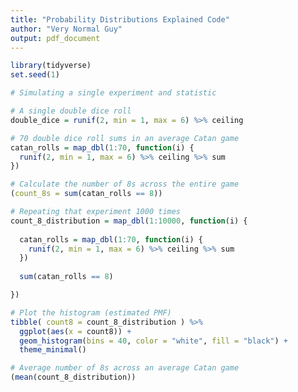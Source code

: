 ```yaml
---
title: "Probability Distributions Explained Code"
author: "Very Normal Guy"
output: pdf_document
---
```


```r
library(tidyverse)
set.seed(1)
```

```r
# Simulating a single experiment and statistic

# A single double dice roll
double_dice = runif(2, min = 1, max = 6) %>% ceiling

# 70 double dice roll sums in an average Catan game
catan_rolls = map_dbl(1:70, function(i) {
  runif(2, min = 1, max = 6) %>% ceiling %>% sum
})

# Calculate the number of 8s across the entire game
(count_8s = sum(catan_rolls == 8))
```

```r
# Repeating that experiment 1000 times 
count_8_distribution = map_dbl(1:10000, function(i) {
  
  catan_rolls = map_dbl(1:70, function(i) {
    runif(2, min = 1, max = 6) %>% ceiling %>% sum
  })
  
  sum(catan_rolls == 8)

})
```

```r
# Plot the histogram (estimated PMF)
tibble( count8 = count_8_distribution ) %>% 
  ggplot(aes(x = count8)) +
  geom_histogram(bins = 40, color = "white", fill = "black") +
  theme_minimal()
```

```r
# Average number of 8s across an average Catan game
(mean(count_8_distribution))
```

